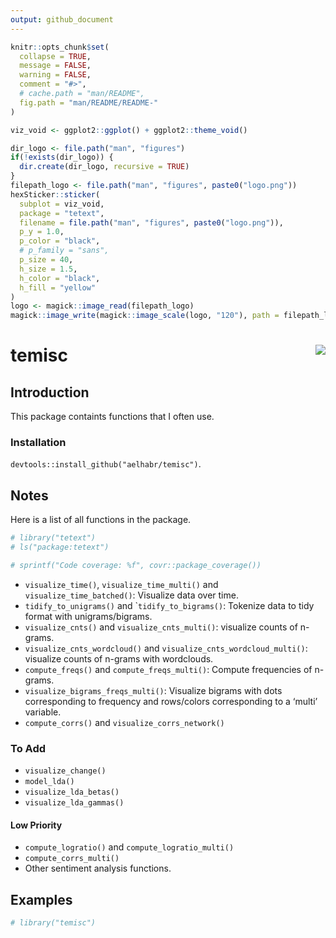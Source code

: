 ```yaml
---
output: github_document
---
```


```r
knitr::opts_chunk$set(
  collapse = TRUE,
  message = FALSE,
  warning = FALSE,
  comment = "#>",
  # cache.path = "man/README",
  fig.path = "man/README/README-"
)
```

```r
viz_void <- ggplot2::ggplot() + ggplot2::theme_void()

dir_logo <- file.path("man", "figures")
if(!exists(dir_logo)) {
  dir.create(dir_logo, recursive = TRUE)
}
filepath_logo <- file.path("man", "figures", paste0("logo.png"))
hexSticker::sticker(
  subplot = viz_void,
  package = "tetext",
  filename = file.path("man", "figures", paste0("logo.png")),
  p_y = 1.0,
  p_color = "black",
  # p_family = "sans",
  p_size = 40,
  h_size = 1.5,
  h_color = "black",
  h_fill = "yellow"
)
logo <- magick::image_read(filepath_logo)
magick::image_write(magick::image_scale(logo, "120"), path = filepath_logo)
```

# temisc <img src="man/figures/logo.png" align="right"/>

##  Introduction

This package containts functions that I often use.

### Installation

`devtools::install_github("aelhabr/temisc")`.

## Notes

Here is a list of all functions in the package.

```r
# library("tetext")
# ls("package:tetext")
```

```r
# sprintf("Code coverage: %f", covr::package_coverage())
```


+ `visualize_time()`, `visualize_time_multi()` 
and `visualize_time_batched()`: Visualize data over time.
+ `tidify_to_unigrams()` and ``tidify_to_bigrams()`: Tokenize data to tidy format
with unigrams/bigrams.
+ `visualize_cnts()` and `visualize_cnts_multi()`: visualize counts of n-grams.
+ `visualize_cnts_wordcloud()` and `visualize_cnts_wordcloud_multi()`: visualize counts
of n-grams with wordclouds.
+ `compute_freqs()` and `compute_freqs_multi()`: Compute frequencies of n-grams.
+ `visualize_bigrams_freqs_multi()`: Visualize bigrams with dots corresponding
to frequency and rows/colors corresponding to a 'multi' variable.
+ `compute_corrs()` and `visualize_corrs_network()`

### To Add
+ `visualize_change()`
+ `model_lda()`
+ `visualize_lda_betas()`
+ `visualize_lda_gammas()`

#### Low Priority
+ `compute_logratio()` and `compute_logratio_multi()`
+ `compute_corrs_multi()`
+ Other sentiment analysis functions.

## Examples

```r
# library("temisc")
```
